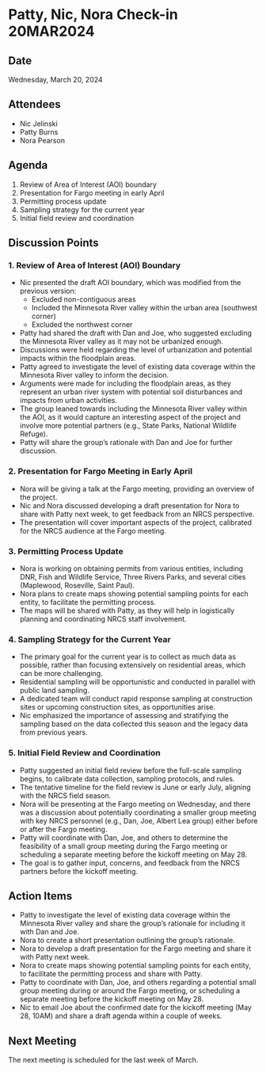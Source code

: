 # Patty, Nic, Nora Check-in 20MAR2024

## Date
Wednesday, March 20, 2024

## Attendees
- Nic Jelinski
- Patty Burns
- Nora Pearson

## Agenda
1. Review of Area of Interest (AOI) boundary
2. Presentation for Fargo meeting in early April
3. Permitting process update
4. Sampling strategy for the current year
5. Initial field review and coordination

## Discussion Points

### 1. Review of Area of Interest (AOI) Boundary
- Nic presented the draft AOI boundary, which was modified from the previous version:
  - Excluded non-contiguous areas
  - Included the Minnesota River valley within the urban area (southwest corner)
  - Excluded the northwest corner
- Patty had shared the draft with Dan and Joe, who suggested excluding the Minnesota River valley as it may not be urbanized enough.
- Discussions were held regarding the level of urbanization and potential impacts within the floodplain areas.
- Patty agreed to investigate the level of existing data coverage within the Minnesota River valley to inform the decision.
- Arguments were made for including the floodplain areas, as they represent an urban river system with potential soil disturbances and impacts from urban activities.
- The group leaned towards including the Minnesota River valley within the AOI, as it would capture an interesting aspect of the project and involve more potential partners (e.g., State Parks, National Wildlife Refuge).
- Patty will share the group's rationale with Dan and Joe for further discussion.

### 2. Presentation for Fargo Meeting in Early April
- Nora will be giving a talk at the Fargo meeting, providing an overview of the project.
- Nic and Nora discussed developing a draft presentation for Nora to share with Patty next week, to get feedback from an NRCS perspective.
- The presentation will cover important aspects of the project, calibrated for the NRCS audience at the Fargo meeting.

### 3. Permitting Process Update
- Nora is working on obtaining permits from various entities, including DNR, Fish and Wildlife Service, Three Rivers Parks, and several cities (Maplewood, Roseville, Saint Paul).
- Nora plans to create maps showing potential sampling points for each entity, to facilitate the permitting process.
- The maps will be shared with Patty, as they will help in logistically planning and coordinating NRCS staff involvement.

### 4. Sampling Strategy for the Current Year
- The primary goal for the current year is to collect as much data as possible, rather than focusing extensively on residential areas, which can be more challenging.
- Residential sampling will be opportunistic and conducted in parallel with public land sampling.
- A dedicated team will conduct rapid response sampling at construction sites or upcoming construction sites, as opportunities arise.
- Nic emphasized the importance of assessing and stratifying the sampling based on the data collected this season and the legacy data from previous years.

### 5. Initial Field Review and Coordination
- Patty suggested an initial field review before the full-scale sampling begins, to calibrate data collection, sampling protocols, and rules.
- The tentative timeline for the field review is June or early July, aligning with the NRCS field season.
- Nora will be presenting at the Fargo meeting on Wednesday, and there was a discussion about potentially coordinating a smaller group meeting with key NRCS personnel (e.g., Dan, Joe, Albert Lea group) either before or after the Fargo meeting.
- Patty will coordinate with Dan, Joe, and others to determine the feasibility of a small group meeting during the Fargo meeting or scheduling a separate meeting before the kickoff meeting on May 28.
- The goal is to gather input, concerns, and feedback from the NRCS partners before the kickoff meeting.

## Action Items
- Patty to investigate the level of existing data coverage within the Minnesota River valley and share the group's rationale for including it with Dan and Joe.
- Nora to create a short presentation outlining the group's rationale.
- Nora to develop a draft presentation for the Fargo meeting and share it with Patty next week.
- Nora to create maps showing potential sampling points for each entity, to facilitate the permitting process and share with Patty.
- Patty to coordinate with Dan, Joe, and others regarding a potential small group meeting during or around the Fargo meeting, or scheduling a separate meeting before the kickoff meeting on May 28.
- Nic to email Joe about the confirmed date for the kickoff meeting (May 28, 10AM) and share a draft agenda within a couple of weeks.

## Next Meeting
The next meeting is scheduled for the last week of March.
